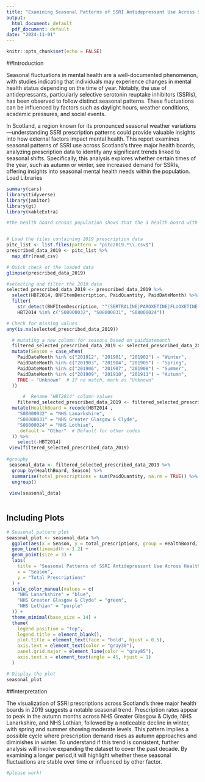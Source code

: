 ```yaml
---
title: "Examining Seasonal Patterns of SSRI Antidepressant Use Across Scotland’s 3 Major Health Boards"
output:
  html_document: default
  pdf_document: default
date: "2024-11-01"
---
```


```r
knitr::opts_chunk$set(echo = FALSE)
```
##Introduction 

Seasonal fluctuations in mental health are a well-documented phenomenon, with studies indicating that individuals may experience changes in mental health status depending on the time of year. Notably, the use of antidepressants, particularly selective serotonin reuptake inhibitors (SSRIs), has been observed to follow distinct seasonal patterns. These fluctuations can be influenced by factors such as daylight hours, weather conditions, academic pressures, and social events.

In Scotland, a region known for its pronounced seasonal weather variations—understanding SSRI prescription patterns could provide valuable insights into how external factors impact mental health. This report examines seasonal patterns of SSRI use across Scotland's three major health boards, analyzing prescription data to identify any significant trends linked to seasonal shifts. Specifically, this analysis explores whether certain times of the year, such as autumn or winter, see increased demand for SSRIs, offering insights into seasonal mental health needs within the population.
Load Libraries 
```r
summary(cars)
library(tidyverse) 
library(janitor) 
library(gt)
library(kableExtra)

#the health board census population shows that the 3 health board with the most population includes NHS LOTHIAN, NHS GREATER GLASOW & NHS LANARKSHIRE 


# Load the files containing 2019 prescription data
pitc_list <- list.files(pattern = "pitc2019.*\\.csv$")
prescribed_data_2019 <- pitc_list %>%
  map_dfr(read_csv)

# Quick check of the loaded data
glimpse(prescribed_data_2019)

#selecting and filter the 2019 data 
selected_prescribed_data_2019 <- prescribed_data_2019 %>%
  select(HBT2014, BNFItemDescription, PaidQuantity, PaidDateMonth) %>%
  filter(
    str_detect(BNFItemDescription, "^(SERTRALINE|PAROXETINE|FLUOXETINE|CITALOPRAM|ESCITALOPRAM)") &
    HBT2014 %in% c("S08000032", "S08000031", "S08000024"))

# Check for missing values
any(is.na(selected_prescribed_data_2019))

  # mutating a new column for seasons based on paiddatemonth 
  filtered_selected_prescribed_data_2019 <- selected_prescribed_data_2019 %>%
  mutate(Season = case_when(
    PaidDateMonth %in% c("201912", "201901", "201902") ~ "Winter",
    PaidDateMonth %in% c("201903", "201904", "201905") ~ "Spring",
    PaidDateMonth %in% c("201906", "201907", "201908") ~ "Summer",
    PaidDateMonth %in% c("201909", "201910", "201911") ~ "Autumn",
    TRUE ~ "Unknown"  # If no match, mark as "Unknown"
  ))

      #  Rename 'HBT2014' column values
    filtered_selected_prescribed_data_2019 <- filtered_selected_prescribed_data_2019 %>%
  mutate(HealthBoard = recode(HBT2014 ,
    "S08000032" = "NHS Lanarkshire",
    "S08000031" = "NHS Greater Glasgow & Clyde",
    "S08000024" = "NHS Lothian",
    .default = "Other"  # Default for other codes
  )) %>% 
    select(-HBT2014)
 view(filtered_selected_prescribed_data_2019)
   
#groupby 
 seasonal_data <- filtered_selected_prescribed_data_2019 %>%
  group_by(HealthBoard, Season) %>%
  summarise(total_prescriptions = sum(PaidQuantity, na.rm = TRUE)) %>%
  ungroup()
 
 view(seasonal_data)
 

```

## Including Plots

```r

# Seasonal pattern plot
seasonal_plot <- seasonal_data %>%
  ggplot(aes(x = Season, y = total_prescriptions, group = HealthBoard, color = HealthBoard)) +
  geom_line(linewidth = 1.2) +         
  geom_point(size = 3) +               
  labs(
    title = "Seasonal Patterns of SSRI Antidepressant Use Across Health Boards",
    x = "Season",
    y = "Total Prescriptions"
  ) +
  scale_color_manual(values = c(
    "NHS Lanarkshire" = "blue", 
    "NHS Greater Glasgow & Clyde" = "green", 
    "NHS Lothian" = "purple"
  )) +  
  theme_minimal(base_size = 14) +      
  theme(
    legend.position = "top",
    legend.title = element_blank(),
    plot.title = element_text(face = "bold", hjust = 0.5),
    axis.text = element_text(color = "gray30"),
    panel.grid.major = element_line(color = "gray85"),
    axis.text.x = element_text(angle = 45, hjust = 1)
  )

# Display the plot
seasonal_plot

```
##Interpretation 

The visualization of SSRI prescriptions across Scotland's three major health boards in 2019 suggests a notable seasonal trend. Prescription rates appear to peak in the autumn months across NHS Greater Glasgow & Clyde, NHS Lanarkshire, and NHS Lothian, followed by a noticeable decline in winter, with spring and summer showing moderate levels. This pattern implies a possible cycle where prescription demand rises as autumn approaches and diminishes in winter. To understand if this trend is consistent, further analysis will involve expanding the dataset to cover the past decade. By examining a longer period,it will highlight whether these seasonal fluctuations are stable over time or influenced by other factor. 


```r
#please work!
```

